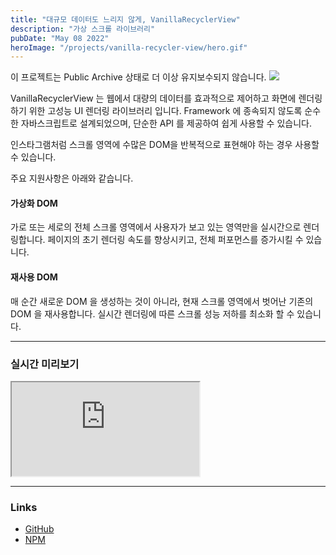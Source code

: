 ```yaml
---
title: "대규모 데이터도 느리지 않게, VanillaRecyclerView"
description: "가상 스크롤 라이브러리"
pubDate: "May 08 2022"
heroImage: "/projects/vanilla-recycler-view/hero.gif"
---
```



<Warning>
  이 프로젝트는 Public Archive 상태로 더 이상 유지보수되지 않습니다.
</Warning>

<Image width={720} height={350} src="https://user-images.githubusercontent.com/51369962/103431777-0f542c00-4c19-11eb-8148-269f7e62a491.gif" />

VanillaRecyclerView 는 웹에서 대량의 데이터를 효과적으로 제어하고 화면에 렌더링하기 위한 고성능 UI 렌더링 라이브러리 입니다. Framework 에 종속되지 않도록 순수한 자바스크립트로 설계되었으며, 단순한 API 를 제공하여 쉽게 사용할 수 있습니다.

인스타그램처럼 스크롤 영역에 수많은 DOM을 반복적으로 표현해야 하는 경우 사용할 수 있습니다.

주요 지원사항은 아래와 같습니다.

#### 가상화 DOM

가로 또는 세로의 전체 스크롤 영역에서 사용자가 보고 있는 영역만을 실시간으로 렌더링합니다. 페이지의 초기 렌더링 속도를 향상시키고, 전체 퍼포먼스를 증가시킬 수 있습니다.

#### 재사용 DOM

매 순간 새로운 DOM 을 생성하는 것이 아니라, 현재 스크롤 영역에서 벗어난 기존의 DOM 을 재사용합니다. 실시간 렌더링에 따른 스크롤 성능 저하를 최소화 할 수 있습니다.

---

### 실시간 미리보기

<Windows>
  <iframe
    className="tw-w-full"
    style={{ height: "500px" }}
    src="https://vanilla-recycler-view-typescript-example.stackblitz.io"
  ></iframe>
</Windows>

---

### Links

- [GitHub](https://github.com/winetree94/VanillaRecyclerView)
- [NPM](https://www.npmjs.com/package/vanilla-recycler-view)
